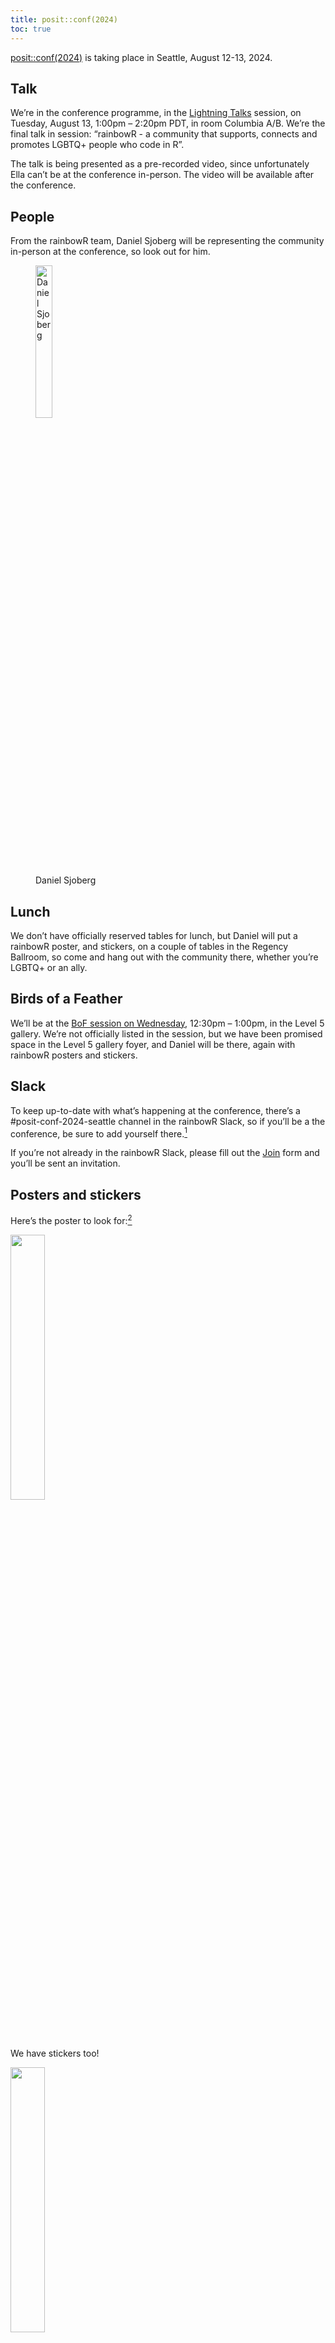 ```yaml
---
title: posit::conf(2024)
toc: true
---
```


[posit::conf(2024)](https://posit.co/conference/) is taking place in Seattle, August 12-13, 2024.

## Talk

We're in the conference programme, in the [Lightning Talks](https://reg.conf.posit.co/flow/posit/positconf24/publiccatalog/page/publiccatalog/session/1712003933811001s83h) session, on Tuesday, August 13, 1:00pm -- 2:20pm PDT, in room Columbia A/B. We're the final talk in session: "rainbowR - a community that supports, connects and promotes LGBTQ+ people who code in R".

The talk is being presented as a pre-recorded video, since unfortunately Ella can't be at the conference in-person. The video will be available after the conference.

## People

From the rainbowR team, Daniel Sjoberg will be representing the community in-person at the conference, so look out for him. 

![Daniel Sjoberg](images/people/daniel.jpeg){width="25%" fig-align="left"}

## Lunch

We don't have officially reserved tables for lunch, but Daniel will put a rainbowR poster, and stickers, on a couple of tables in the Regency Ballroom, so come and hang out with the community there, whether you're LGBTQ+ or an ally.

## Birds of a Feather

We'll be at the [BoF session on Wednesday](https://reg.conf.posit.co/flow/posit/positconf24/publiccatalog/page/publiccatalog/session/1713964378486001kNZw), 12:30pm -- 1:00pm, in the Level 5 gallery. We're not officially listed in the session, but we have been promised space in the Level 5 gallery foyer, and Daniel will be there, again with rainbowR posters and stickers.

## Slack

To keep up-to-date with what's happening at the conference, there's a #posit-conf-2024-seattle channel in the rainbowR Slack, so if you'll be a the conference, be sure to add yourself there.^[If you can't see it, go to '+ Add Channels' under your channel list, then 'Browse channels'.] 

If you're not already in the rainbowR Slack, please fill out the [Join](https://docs.google.com/forms/d/1y7SOWE3IW-fpR_5Cd4mK-CMUpFZ-hvhY4cTj34JqTVE/) form and you'll be sent an invitation.

## Posters and stickers

Here's the poster to look for:^[Because this was designed for print, the colours are slightly different to those that we use on the website and for other online images.]

![](images/rainbowR-poster.png){width="33%" fig-align="left"}

We have stickers too!

![](images/rainbowR-stickers.jpg){width="33%" fig-align="left"}

Daniel has them, and there should be some left around the conference space.

If you'd like a sticker and won't be in Seattle, ping Ella a (direct) message in the Slack group, or via [hello@rainbowr.org](mailto:hello@rainbowr.org) with your address and she'll send you some.